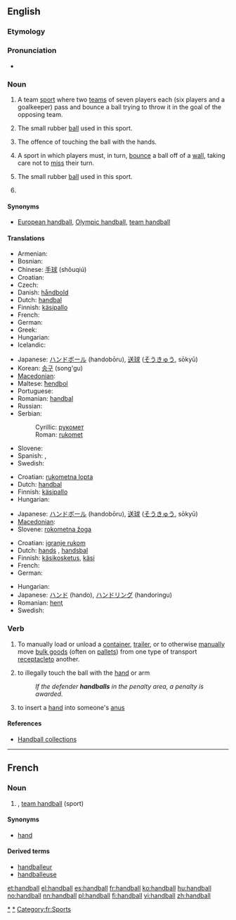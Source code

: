{{also|Handball}}
==English==

===Etymology===
{{wikipedia}}
{{compound|hand|ball}}

===Pronunciation===
* {{audio|en-us-handball.ogg|Audio (US)}}

===Noun===
{{en-noun|s|-}}

# {{uncountable}} A team [[sport]] where two [[teams]] of seven players each (six players and a goalkeeper) pass and bounce a ball trying to throw it in the goal of the opposing team.
# {{countable}} The small rubber [[ball]] used in this sport.
# {{football|countable}} The offence of touching the ball with the hands.
# {{uncountable|US}} A sport in which players must, in turn, [[bounce]] a ball off of a [[wall]], taking care not to [[miss]] their turn.
# {{countable|US}} The small rubber [[ball]] used in this sport.
# {{Australia}} {{rfdef}}

====Synonyms====
* {{sense|team sport}} [[European handball]], [[Olympic handball]], [[team handball]]

====Translations====
{{trans-top|team sport}}
* Armenian: {{t|hy|հանդբոլ|tr=handbol}}
* Bosnian: {{t-|bs|rukomet|m}}
* Chinese: [[手球]] (shǒuqiú)
* Croatian: {{t+|hr|rukomet|m}}
* Czech: {{t-|cs|házená|f}}
* Danish: [[håndbold]]
* Dutch: [[handbal]] {{n}}
* Finnish: [[käsipallo]]
* French: {{t+|fr|handball|m}}
* German: {{t+|de|Handball|m}}
* Greek: {{t+|el|χειροσφαίριση|f|tr=khirosférisi}}
* Hungarian: {{t+|hu|kézilabda}}
* Icelandic: {{t+|is|handbolti|m}}
{{trans-mid}}
* Japanese: [[ハンドボール]] (handobōru), [[送球]] ([[そうきゅう]], sōkyū)
* Korean: [[송구]] (song'gu)
* [[Macedonian]]: {{t|mk|ракомет|m|tr=rákomet}}
* Maltese: [[ħendbol]]
* Portuguese: {{t+|pt|andebol}}
* Romanian: [[handbal]] {{n}}
* Russian: {{t+|ru|гандбол|m|tr=gandból}}
* Serbian:
*: Cyrillic: [[рукомет]] {{m}}
*: Roman: [[rukomet]] {{m}}
* Slovene: {{t+|sl|rokomet|m}}
* Spanish: {{t-|es|balonmano|m}}, {{t+|es|handball}}
* Swedish: {{t+|sv|handboll|c}}
{{trans-bottom}}

{{trans-top|ball in team sport}}
* Croatian: [[rukometna lopta]] {{f}}
* Dutch: [[handbal]] {{m}}
* Finnish: [[käsipallo]]
* Hungarian: {{t+|hu|kézilabda}}
{{trans-mid}}
* Japanese: [[ハンドボール]] (handobōru), [[送球]] ([[そうきゅう]], sōkyū)
* [[Macedonian]]: {{t|mk|ракометна топка|f|tr=rakométna tópka}}
* Slovene: [[rokometna žoga]] {{f}}
{{trans-bottom}}

{{trans-top|football offence}}
* Croatian: [[igranje rukom]] {{n}}
* Dutch: [[hands]] {{n}}, [[handsbal]] {{m}}
* Finnish: [[käsikosketus]], [[käsi]]
* French: {{t+|fr|main|f}}
* German: {{t+|de|Handspiel|n}}
{{trans-mid}}
* Hungarian: {{t+|hu|kezezés}}
* Japanese: [[ハンド]] (hando), [[ハンドリング]] (handoringu)
* Romanian: [[henţ]] {{n}}
* Swedish: {{t+|sv|hands|c}}
{{trans-bottom}}
{{trans-top|American: sport}}
{{trans-mid}}
{{trans-bottom}}
{{trans-top|American: ball}}
{{trans-mid}}
{{trans-bottom}}

===Verb===
{{en-verb}}

# To manually load or unload a [[container]], [[trailer]], or to otherwise [[manually]] move [[bulk goods]] (often on [[pallets]]) from one type of transport [[receptacle ]]to another.
# {{soccer}} to illegally touch the ball with the [[hand]] or arm
#: ''If the defender '''handballs''' in the penalty area, a penalty is awarded.''
# {{sexuality|slang}} to insert a [[hand]] into someone's [[anus]]

====References====
* [http://www.woodsiderecycling.co.uk/cardboard_recycling/handball_collections/ Handball collections]

[[Category:Handball|*]]

----

==French==

===Noun===
{{fr-noun|m}}

# {{l|en|handball}}, [[team handball]] (sport)

====Synonyms====
* [[hand#French|hand]]

====Derived terms====
* [[handballeur]]
* [[handballeuse]]

[[Category:fr:Handball|*]]
[[Category:fr:Sports]]

[[et:handball]]
[[el:handball]]
[[es:handball]]
[[fr:handball]]
[[ko:handball]]
[[hu:handball]]
[[no:handball]]
[[nn:handball]]
[[pl:handball]]
[[fi:handball]]
[[vi:handball]]
[[zh:handball]]